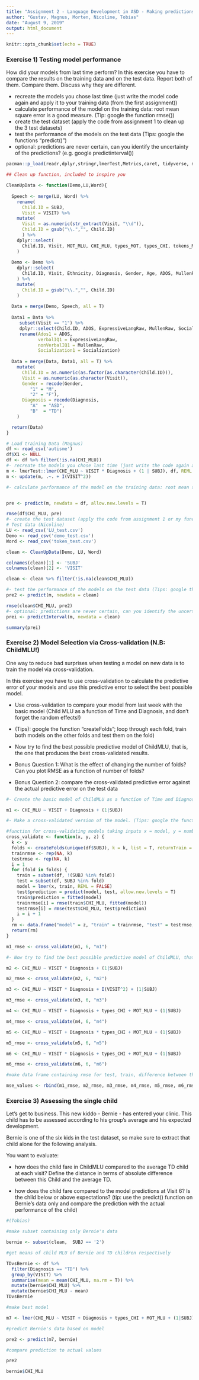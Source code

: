```yaml
---
title: "Assignment 2 - Language Development in ASD - Making predictions"
author: "Gustav, Magnus, Morten, Nicoline, Tobias"
date: "August 9, 2019"
output: html_document
---
```


```r
knitr::opts_chunk$set(echo = TRUE)
```

### Exercise 1) Testing model performance

How did your models from last time perform? In this exercise you have to compare the results on the training data and on the test data. Report both of them. Compare them. Discuss why they are different.

- recreate the models you chose last time (just write the model code again and apply it to your training data (from the first assignment))
- calculate performance of the model on the training data: root mean square error is a good measure. (Tip: google the function rmse())
- create the test dataset (apply the code from assignment 1 to clean up the 3 test datasets)
- test the performance of the models on the test data (Tips: google the functions "predict()")
- optional: predictions are never certain, can you identify the uncertainty of the predictions? (e.g. google predictinterval())


```r

pacman::p_load(readr,dplyr,stringr,lmerTest,Metrics,caret, tidyverse, merTools)

## Clean up function, included to inspire you

CleanUpData <- function(Demo,LU,Word){
  
  Speech <- merge(LU, Word) %>% 
    rename(
      Child.ID = SUBJ, 
      Visit = VISIT) %>%
    mutate(
      Visit = as.numeric(str_extract(Visit, "\\d")),
      Child.ID = gsub("\\.","", Child.ID)
      ) %>%
    dplyr::select(
      Child.ID, Visit, MOT_MLU, CHI_MLU, types_MOT, types_CHI, tokens_MOT, tokens_CHI
    )
  
  Demo <- Demo %>%
    dplyr::select(
      Child.ID, Visit, Ethnicity, Diagnosis, Gender, Age, ADOS, MullenRaw, ExpressiveLangRaw, Socialization
    ) %>%
    mutate(
      Child.ID = gsub("\\.","", Child.ID)
    )
    
  Data = merge(Demo, Speech, all = T)
  
  Data1 = Data %>% 
     subset(Visit == "1") %>% 
     dplyr::select(Child.ID, ADOS, ExpressiveLangRaw, MullenRaw, Socialization) %>%
     rename(Ados1 = ADOS, 
            verbalIQ1 = ExpressiveLangRaw, 
            nonVerbalIQ1 = MullenRaw,
            Socialization1 = Socialization) 
  
  Data = merge(Data, Data1, all = T) %>%
    mutate(
      Child.ID = as.numeric(as.factor(as.character(Child.ID))),
      Visit = as.numeric(as.character(Visit)),
      Gender = recode(Gender, 
         "1" = "M",
         "2" = "F"),
      Diagnosis = recode(Diagnosis,
         "A"  = "ASD",
         "B"  = "TD")
    )

  return(Data)
}

# Load training Data (Magnus)
df <- read_csv('autisme')
df$X1 <- NULL
df <- df %>% filter(!is.na(CHI_MLU))
#- recreate the models you chose last time (just write the code again and apply it to Train Data) (Gustav)
m <- lmerTest::lmer(CHI_MLU ~ VISIT * Diagnosis + (1 | SUBJ), df, REML = F)
m <- update(m, .~. + I(VISIT^2))

#- calculate performance of the model on the training data: root mean square error is a good measure. (Tip: google the function rmse()) (Morten)


pre <- predict(m, newdata = df, allow.new.levels = T)

rmse(df$CHI_MLU, pre)
#- create the test dataset (apply the code from assignment 1 or my function to clean up the 3 test datasets)
# Test data (Nicoline)
LU <- read_csv('LU_test.csv')
Demo <- read_csv('demo_test.csv')
Word <- read_csv('token_test.csv')

clean <- CleanUpData(Demo, LU, Word)

colnames(clean)[1] <- 'SUBJ'
colnames(clean)[2] <- 'VISIT'

clean <- clean %>% filter(!is.na(clean$CHI_MLU))

#- test the performance of the models on the test data (Tips: google the functions "predict()") (Tobias)
pre2 <- predict(m, newdata = clean)

rmse(clean$CHI_MLU, pre2)
#- optional: predictions are never certain, can you identify the uncertainty of the predictions? (e.g. google predictinterval()) (Magnus)
prei <- predictInterval(m, newdata = clean)

summary(prei)

```

### Exercise 2) Model Selection via Cross-validation (N.B: ChildMLU!)

One way to reduce bad surprises when testing a model on new data is to train the model via cross-validation. 

In this exercise you have to use cross-validation to calculate the predictive error of your models and use this predictive error to select the best possible model.

- Use cross-validation to compare your model from last week with the basic model (Child MLU as a function of Time and Diagnosis, and don't forget the random effects!)
- (Tips): google the function "createFolds";  loop through each fold, train both models on the other folds and test them on the fold)


- Now try to find the best possible predictive model of ChildMLU, that is, the one that produces the best cross-validated results.

- Bonus Question 1: What is the effect of changing the number of folds? Can you plot RMSE as a function of number of folds?
- Bonus Question 2: compare the cross-validated predictive error against the actual predictive error on the test data


```r
#- Create the basic model of ChildMLU as a function of Time and Diagnosis (don't forget the random effects!). (Gustav)

m1 <- CHI_MLU ~ VISIT + Diagnosis + (1|SUBJ)

#- Make a cross-validated version of the model. (Tips: google the function "createFolds";  loop through each fold, train a model on the other folds and test it on the fold) (Morten)

#function for cross-validating models taking inputs x = model, y = number of folds, z = name of model
cross_validate <- function(x, y, z) {
  k <- y
  folds <- createFolds(unique(df$SUBJ), k = k, list = T, returnTrain = F)
  trainrmse <- rep(NA, k)
  testrmse <- rep(NA, k)
  i = 1
  for (fold in folds) {
    train = subset(df, !(SUBJ %in% fold))
    test = subset(df, SUBJ %in% fold)
    model = lmer(x, train, REML = FALSE)
    test$prediction = predict(model, test, allow.new.levels = T)
    train$prediction = fitted(model)
    trainrmse[i] = rmse(train$CHI_MLU, fitted(model))
    testrmse[i] = rmse(test$CHI_MLU, test$prediction)
    i = i + 1
  }
  rm <- data.frame("model" = z, "train" = trainrmse, "test" = testrmse, "diff" = testrmse - trainrmse, "meantrain" = rep(mean(trainrmse), k), "meantest" = rep(mean(testrmse), k), "meandiff" = rep(mean(testrmse) - mean(trainrmse), k), "sdtrain" = rep(sd(trainrmse), k), "sdtest" = rep(sd(testrmse), k))
  return(rm)
}

m1_rmse <- cross_validate(m1, 6, "m1")

#- Now try to find the best possible predictive model of ChildMLU, that is, the one that produces the best cross-validated results. (Nicoline)

m2 <- CHI_MLU ~ VISIT * Diagnosis + (1|SUBJ)

m2_rmse <- cross_validate(m2, 6, "m2")

m3 <- CHI_MLU ~ VISIT * Diagnosis + I(VISIT^2) + (1|SUBJ)

m3_rmse <- cross_validate(m3, 6, "m3")

m4 <- CHI_MLU ~ VISIT + Diagnosis + types_CHI + MOT_MLU + (1|SUBJ)

m4_rmse <- cross_validate(m4, 6, "m4")

m5 <- CHI_MLU ~ VISIT + Diagnosis * types_CHI + MOT_MLU + (1|SUBJ)

m5_rmse <- cross_validate(m5, 6, "m5")

m6 <- CHI_MLU ~ VISIT * Diagnosis + types_CHI + MOT_MLU + (1|SUBJ)

m6_rmse <- cross_validate(m6, 6, "m6")

#make data frame containing rmse for test, train, difference between the two, mean rmse of test and train respectively, difference between means and standard deviation of train and test

mse_values <- rbind(m1_rmse, m2_rmse, m3_rmse, m4_rmse, m5_rmse, m6_rmse)
```

### Exercise 3) Assessing the single child

Let's get to business. This new kiddo - Bernie - has entered your clinic. This child has to be assessed according to his group's average and his expected development.

Bernie is one of the six kids in the test dataset, so make sure to extract that child alone for the following analysis.

You want to evaluate:

- how does the child fare in ChildMLU compared to the average TD child at each visit? Define the distance in terms of absolute difference between this Child and the average TD.

- how does the child fare compared to the model predictions at Visit 6? Is the child below or above expectations? (tip: use the predict() function on Bernie's data only and compare the prediction with the actual performance of the child)

```r
#(Tobias)

#make subset containing only Bernie's data

bernie <- subset(clean,  SUBJ == '2')

#get means of child MLU of Bernie and TD children respectively

TDvsBernie <- df %>% 
  filter(Diagnosis == "TD") %>% 
  group_by(VISIT) %>% 
  summarise(mean = mean(CHI_MLU, na.rm = T)) %>% 
  mutate(bernie$CHI_MLU) %>% 
  mutate(bernie$CHI_MLU - mean)
TDvsBernie

#make best model

m7 <- lmer(CHI_MLU ~ VISIT + Diagnosis + types_CHI + MOT_MLU + (1|SUBJ), df, REML = FALSE)

#predict Bernie's data based on model

pre2 <- predict(m7, bernie)

#compare prediction to actual values

pre2

bernie$CHI_MLU
```